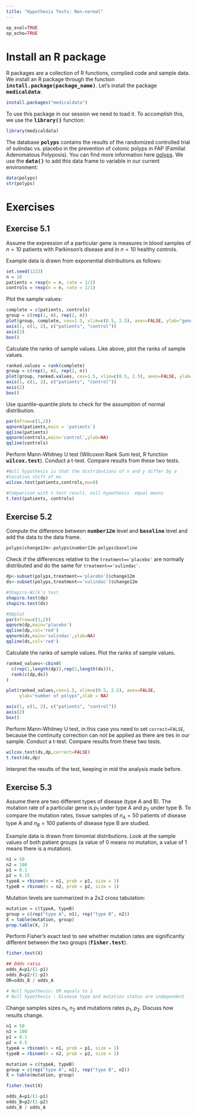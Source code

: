 ---
title: "Hypothesis Tests: Non-normal"
---

```{r,echo=FALSE}
op_eval=TRUE
op_echo=TRUE
```

# Install an R package
R packages are a collection of R functions, complied code and sample data. We install an R package through 
the function **<tt>install.package(package_name)</tt>**. Let's install the package **<tt>medicaldata</tt>**:


```{r ,eval=FALSE}
install.packages("medicaldata")
```

To use this package in our session we need to load it. To accomplish this, we use the **<tt>library()</tt>** function:

```{r warning=FALSE}
library(medicaldata)
```


The database **<tt>polyps</tt>** contains the results of the randomized controlled trial of sulindac vs. placebo in the prevention of colonic polyps in FAP (Familial Adenomatous Polyposis). You can find more information here [polyps](https://htmlpreview.github.io/?https://github.com/higgi13425/medicaldata/blob/master/man/description_docs/polyps_desc.html). We use the **<tt>data()</tt>** to add this data frame to variable in our current environment:

```{r, collapse=TRUE}
data(polyps)
str(polyps)
```





# Exercises

## Exercise 5.1 
Assume the expression of a particular gene is measures in blood samples of $n=10$ patients with Parkinson's disease and in $n=10$ healthy controls.

Example data is drawn from exponential distributions as follows:

```{r ex5.1, echo=TRUE}
set.seed(1223)
n = 10
patients = rexp(n = n, rate = 1/2)
controls = rexp(n = n, rate = 1/1)
```

Plot the sample values:
<div class='fold s o'>
```{r fig.align='center',out.width = '70%',eval=op_eval,echo=op_echo}
complete = c(patients, controls)
group = c(rep(1, n), rep(2, n))
plot(group, complete, cex=1.5, xlim=c(0.5, 2.5), axes=FALSE, ylab="gene expression")
axis(1, c(1, 2), c("patients", "control"))
axis(2)
box()
```
</div>

Calculate the ranks of sample values. Like above, plot the ranks of sample values.
<div class='fold s o'>
```{r,fig.align='center',out.width = '70%',eval=op_eval,echo=op_echo}
ranked.values = rank(complete)
group = c(rep(1, n), rep(2, n))
plot(group, ranked.values, cex=1.5, xlim=c(0.5, 2.5), axes=FALSE, ylab="gene expression")
axis(1, c(1, 2), c("patients", "control"))
axis(2)
box()
```
</div>

Use quantile-quantile plots to check for the assumption of normal distribution.

<div class='fold s o'>
```{r,fig.align='center',out.width = '70%',eval=op_eval,echo=op_echo}
par(mfrow=c(1,2))
qqnorm(patients,main = 'patients')
qqline(patients)
qqnorm(controls,main='control',ylab=NA)
qqline(controls)
```
</div>

Perform Mann-Whitney U test (Wilcoxon Rank Sum test, R function **<tt>wilcox.test</tt>**). Conduct a t-test. Compare results from these two tests.

<div class='fold s o'>
```{r, collapse=TRUE,eval=op_eval,echo=op_echo}

#Null hypothesis is that the distributions of x and y differ by a
#location shift of mu
wilcox.test(patients,controls,mu=0)

#Comparison with t-test result, null hypothesis  equal means
t.test(patients, controls)
```
</div>

<!-- we can not trust t-test--> 





## Exercise 5.2

Compute the difference between **<tt>number12m</tt>** level and **<tt>baseline</tt>** level and add the data to the data frame.

<div class='fold s o'>
```{r,eval=op_eval,echo=op_echo}
polyps$change12m<-polyps$number12m-polyps$baseline
```
</div>

Check if the differences relative to the `treatment=='placebo'` are normally distributed and do the same for `treatment=='sulindac'`.

<div class='fold s o'>
```{r ,fig.align='center',out.width = '70%',collapse=TRUE, eval=op_eval,echo=op_echo}
dp<-subset(polyps,treatment=='placebo')$change12m
ds<-subset(polyps,treatment=='sulindac')$change12m

#Shapiro-Wilk’s test
shapiro.test(dp)
shapiro.test(ds)

#QQplot
par(mfrow=c(1,2))
qqnorm(dp,main='placebo')
qqline(dp,col='red')
qqnorm(ds,main='sulindac',ylab=NA)
qqline(ds,col='red')
```
</div>

Calculate the ranks of sample values. Plot the ranks of sample values.

<div class='fold s o'>
```{r,fig.align='center',out.width = '70%',eval=op_eval,echo=op_echo}

ranked_values<-cbind(
  c(rep(1,length(dp)),rep(2,length(ds))),
  rank(c(dp,ds))
)

plot(ranked_values,cex=1.5, xlim=c(0.5, 2.5), axes=FALSE,
     ylab="number of polyps",xlab = NA)

axis(1, c(1, 2), c("patients", "control"))
axis(2)
box()
```
</div>

Perform Mann-Whitney U test, in this case you need to set `correct=FALSE`, because the  continuity correction can not  be applied as there are ties in our sample. Conduct a t-test. Compare results from these two tests.

<div class='fold s o'>
```{r,results='hold',warning=FALSE,eval=op_eval,echo=op_echo}
wilcox.test(ds,dp,correct=FALSE)
t.test(ds,dp)
```
</div>
Interpret the results of the test, keeping in mid the analysis made before.



## Exercise 5.3
Assume there are two different types of disease (type A and B). The mutation rate of a particular gene is $p_1$ under type A and $p_2$ under type B. To compare the mutation rates, tissue samples of $n_A=50$ patients of disease type A and $n_B=100$ patients of disease type B are studied.

Example data is drawn from binomial distributions. Look at the sample values of both patient groups (a value of 0 means no mutation, a value of 1 means there is a mutation).

```{r echo=TRUE}
n1 = 50
n2 = 100
p1 = 0.1
p2 = 0.15
typeA = rbinom(n = n1, prob = p1, size = 1)
typeB = rbinom(n = n2, prob = p2, size = 1)
```

Mutation levels are summarized in a 2x2 cross tabulation:

```{r, echo=TRUE}
mutation = c(typeA, typeB)
group = c(rep("type A", n1), rep("type B", n2))
X = table(mutation, group)
prop.table(X, 2)
```

Perform Fisher's exact test to see whether mutation rates are significantly different between the two groups (**<tt>fisher.test</tt>**).

<div class='fold s o'>
```{r results='hold',eval=op_eval,echo=op_echo}
fisher.test(X)

## Odds ratio
odds_A=p1/(1-p1)
odds_B=p2/(1-p2)
OR=odds_B / odds_A

# Null hypothesis: OR equals to 1
# Null hypothesis : Disease type and mutation status are independent
```
</div>

Change samples sizes $n_1$, $n_2$ and mutations rates $p_1$, $p_2$. Discuss how results change.

<div class='fold s o'>
```{r collapse=TRUE,eval=op_eval,echo=op_echo}
n1 = 50
n2 = 100
p1 = 0.1
p2 = 0.5
typeA = rbinom(n = n1, prob = p1, size = 1)
typeB = rbinom(n = n2, prob = p2, size = 1)

mutation = c(typeA, typeB)
group = c(rep("type A", n1), rep("type B", n2))
X = table(mutation, group)

fisher.test(X)

odds_A=p1/(1-p1)
odds_B=p2/(1-p2)
odds_B / odds_A

```
</div>





